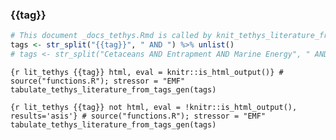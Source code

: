 
### {{tag}}

```r
# This document _docs_tethys.Rmd is called by knit_tethys_literature_from_tags(), which is invoked by report_template.Rmd
tags <- str_split("{{tag}}", " AND ") %>% unlist()
# tags <- str_split("Cetaceans AND Entrapment AND Marine Energy", " AND ") %>% unlist()
```

```{r lit_tethys {{tag}} html, eval = knitr::is_html_output()}
# source("functions.R"); stressor = "EMF"
tabulate_tethys_literature_from_tags_gen(tags)
```

```{r lit_tethys {{tag}} not html, eval = !knitr::is_html_output(), results='asis'}
# source("functions.R"); stressor = "EMF"
tabulate_tethys_literature_from_tags_gen(tags)
```
